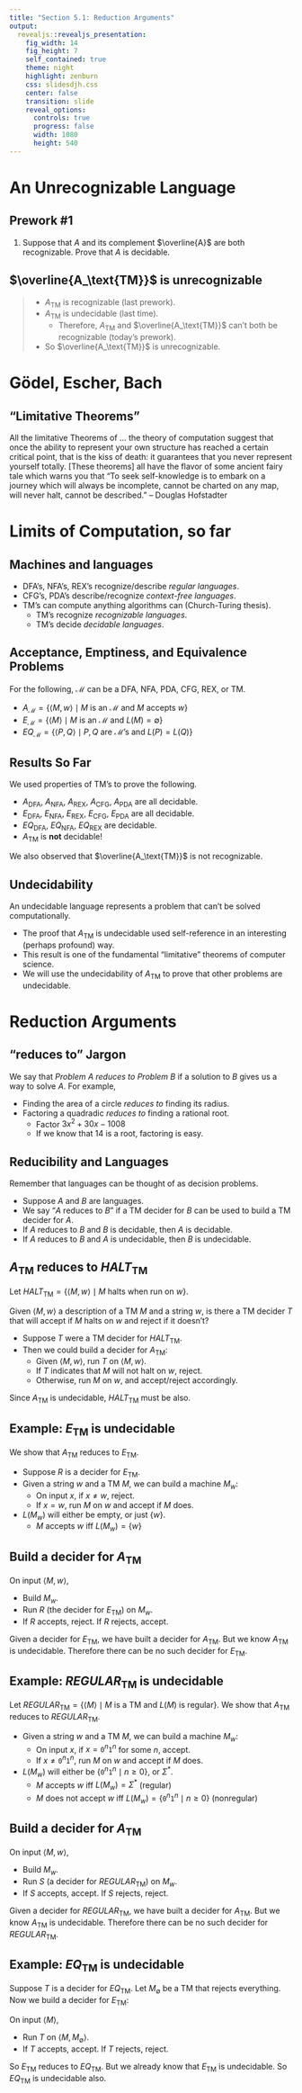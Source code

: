 ```yaml
---
title: "Section 5.1: Reduction Arguments"
output: 
  revealjs::revealjs_presentation:
    fig_width: 14 
    fig_height: 7
    self_contained: true
    theme: night
    highlight: zenburn
    css: slidesdjh.css
    center: false
    transition: slide
    reveal_options:
      controls: true
      progress: false
      width: 1080
      height: 540
---
```


# An Unrecognizable Language

## Prework #1

1. Suppose that $A$ and its complement $\overline{A}$ are both recognizable. Prove that $A$ is decidable. 

## $\overline{A_\text{TM}}$ is unrecognizable

>- $A_\text{TM}$ is recognizable (last prework).
>- $A_\text{TM}$ is undecidable (last time).
>    - Therefore, $A_\text{TM}$ and $\overline{A_\text{TM}}$ can't both be recognizable (today's prework).
>- So $\overline{A_\text{TM}}$ is unrecognizable.

# Gödel, Escher, Bach

## {data-background="https://i.pinimg.com/originals/88/0e/1f/880e1f7c71ecf950de5dde824a900270.jpg" data-background-size="contain"}

## "Limitative Theorems"

All the limitative Theorems of ... the theory of computation suggest that once the ability to represent your own structure has reached a certain critical point, that is the kiss of death: it guarantees that you never represent yourself totally. [These theorems] all have the flavor of some ancient fairy tale which warns you that "To seek self-knowledge is to embark on a journey which will always be incomplete, cannot be charted on any map, will never halt, cannot be described." -- Douglas Hofstadter

# Limits of Computation, so far

## Machines and languages

- DFA's, NFA's, REX's recognize/describe *regular languages*.
- CFG's, PDA's describe/recognize *context-free languages*.
- TM's can compute anything algorithms can (Church-Turing thesis).
    + TM's recognize *recognizable languages*.
    + TM's decide *decidable languages*.
    
## Acceptance, Emptiness, and Equivalence Problems

For the following, $\mathcal{M}$ can be a DFA, NFA, PDA, CFG, REX, or TM.

- $A_\mathcal{M} = \{ \langle M, w \rangle \mid M \text{ is an } \mathcal{M} \text{ and } M \text{ accepts } w \}$
- $E_\mathcal{M} = \{ \langle M \rangle \mid M \text{ is an } \mathcal{M} \text{ and } L(M) = \emptyset\}$
- $\mathit{EQ}_\mathcal{M} = \{ \langle P, Q \rangle \mid P,Q \text{ are } \mathcal{M}\text{'s and } L(P) = L(Q) \}$

## Results So Far

We used properties of TM's to prove the following.

- $A_\text{DFA}$, $A_\text{NFA}$, $A_\text{REX}$, $A_\text{CFG}$, $A_\text{PDA}$ are all decidable.
- $E_\text{DFA}$, $E_\text{NFA}$, $E_\text{REX}$, $E_\text{CFG}$, $E_\text{PDA}$ are all decidable.
- $\mathit{EQ}_\text{DFA}$, $\mathit{EQ}_\text{NFA}$, $\mathit{EQ}_\text{REX}$ are decidable.
- $A_\text{TM}$ is **not** decidable!

We also observed that $\overline{A_\text{TM}}$ is not recognizable.

## Undecidability

An undecidable language represents a problem that can't be solved computationally.

- The proof that $A_\text{TM}$ is undecidable used self-reference in an interesting (perhaps profound) way.
- This result is one of the fundamental "limitative" theorems of computer science.
- We will use the undecidability of $A_\text{TM}$ to prove that other problems are undecidable.

## {data-background="https://imgs.xkcd.com/comics/hofstadter.png" data-background-size="contain"}

# Reduction Arguments

## "reduces to" Jargon

We say that *Problem $A$ reduces to Problem $B$* if a solution to $B$ gives us a way to solve $A$. For example,

- Finding the area of a circle *reduces to* finding its radius.
- Factoring a quadradic *reduces to* finding a rational root.
    + Factor $3x^2 + 30x - 1008$
    + If we know that $14$ is a root, factoring is easy.

## Reducibility and Languages

Remember that languages can be thought of as decision problems.

- Suppose $A$ and $B$ are languages.
- We say "$A$ reduces to $B$" if a TM decider for $B$ can be used to build a TM decider for $A$.
- If $A$ reduces to $B$ and $B$ is decidable, then $A$ is decidable.
- If $A$ reduces to $B$ and $A$ is undecidable, then $B$ is undecidable.

## $A_\text{TM}$ reduces to $\mathit{HALT}_\text{TM}$

Let $\mathit{HALT}_\text{TM} = \{ \langle M, w\rangle \mid M \text{ halts when run on } w\}$.

Given $\langle M, w\rangle$ a description of a TM $M$ and a string $w$, is there a TM decider $T$ that will accept if $M$ halts on $w$ and reject if it doesn't?

- Suppose $T$ were a TM decider for $\mathit{HALT}_\text{TM}$. 
- Then we could build a decider for $A_\text{TM}$: 
    + Given $\langle M, w\rangle$, run $T$ on $\langle M, w\rangle$.
    + If $T$ indicates that $M$ will not halt on $w$, reject.
    + Otherwise, run $M$ on $w$, and accept/reject accordingly.

Since $A_\text{TM}$ is undecidable, $\mathit{HALT}_\text{TM}$ must be also.

## Example: $E_\text{TM}$ is undecidable

We show that $A_\text{TM}$ reduces to $E_\text{TM}$.

- Suppose $R$ is a decider for $E_\text{TM}$.
- Given a string $w$ and a TM $M$, we can build a machine $M_w$:
    + On input $x$, if $x\neq w$, reject.
    + If $x = w$, run $M$ on $w$ and accept if $M$ does.
- $L(M_w)$ will either be empty, or just $\{w\}$.
    + $M$ accepts $w$ iff $L(M_w) = \{w\}$

## Build a decider for $A_\text{TM}$

On input $\langle M, w \rangle$,

- Build $M_w$.
- Run $R$ (the decider for $E_\text{TM}$) on $M_w$.
- If $R$ accepts, reject. If $R$ rejects, accept.

Given a decider for $E_\text{TM}$, we have built a decider for $A_\text{TM}$. But we know $A_\text{TM}$ is undecidable. Therefore there can be no such decider for $E_\text{TM}$.

## Example: $\mathit{REGULAR}_\text{TM}$ is undecidable

Let $\mathit{REGULAR}_\text{TM} = \{ \langle M \rangle \mid M \text{ is a TM and } L(M) \text{ is regular} \}$. We show that $A_\text{TM}$ reduces to $\mathit{REGULAR}_\text{TM}$.

- Given a string $w$ and a TM $M$, we can build a machine $M_w$:
    + On input $x$, if $x = \mathtt{0}^n\mathtt{1}^n$ for some $n$, accept.
    + If $x \neq \mathtt{0}^n\mathtt{1}^n$, run $M$ on $w$ and accept if $M$ does.
- $L(M_w)$ will either be $\{\mathtt{0}^n\mathtt{1}^n \mid n\geq 0\}$, or $\Sigma^\ast$.
    + $M$ accepts $w$ iff $L(M_w) = \Sigma^\ast$ (regular)
    + $M$ does not accept $w$ iff $L(M_w) = \{\mathtt{0}^n\mathtt{1}^n \mid n\geq 0\}$ (nonregular)

## Build a decider for $A_\text{TM}$

On input $\langle M, w \rangle$,

- Build $M_w$.
- Run $S$ (a decider for $\mathit{REGULAR}_\text{TM}$) on $M_w$.
- If $S$ accepts, accept. If $S$ rejects, reject.

Given a decider for $\mathit{REGULAR}_\text{TM}$, we have built a decider for $A_\text{TM}$. But we know $A_\text{TM}$ is undecidable. Therefore there can be no such decider for $\mathit{REGULAR}_\text{TM}$.

## Example: $\mathit{EQ}_\text{TM}$ is undecidable

Suppose $T$ is a decider for $\mathit{EQ}_\text{TM}$. Let $M_\emptyset$ be a TM that rejects everything. Now we build a decider for $E_\text{TM}$:

On input $\langle M \rangle$,

- Run $T$ on $\langle M, M_\emptyset \rangle$.
- If $T$ accepts, accept. If $T$ rejects, reject.

So $E_\text{TM}$ reduces to $\mathit{EQ}_\text{TM}$. But we already know that $E_\text{TM}$ is undecidable. So $\mathit{EQ}_\text{TM}$ is undecidable also.
